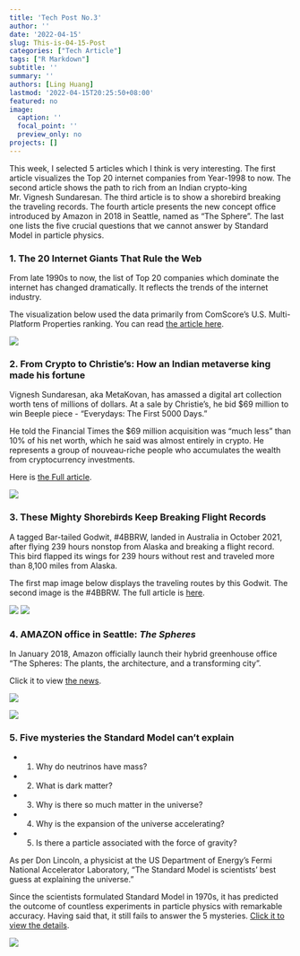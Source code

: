 ```yaml
---
title: 'Tech Post No.3'
author: ''
date: '2022-04-15'
slug: This-is-04-15-Post
categories: ["Tech Article"]
tags: ["R Markdown"]
subtitle: ''
summary: ''
authors: [Ling Huang]
lastmod: '2022-04-15T20:25:50+08:00'
featured: no
image:
  caption: ''
  focal_point: ''
  preview_only: no
projects: []
---
```



This week, I selected 5 articles which I think is very interesting. The first article visualizes the Top 20 internet companies from Year-1998 to now. The second article shows the path to rich from an Indian crypto-king Mr. Vignesh Sundaresan. The third article is to show a shorebird breaking the traveling records. The fourth article presents the new concept office introduced by Amazon in 2018 in Seattle, named as "The Sphere". The last one lists the five crucial questions that we cannot answer by Standard Model in particle physics.  

### 1.  The 20 Internet Giants That Rule the Web
From late 1990s to now, the list of Top 20 companies which dominate the internet has changed dramatically. It reflects the trends of the internet industry.  

The visualization below used the data primarily from ComScore's U.S. Multi-Platform Properties ranking.  You can read [the article here](https://www.visualcapitalist.com/visualizing-the-abundance-of-elements-in-the-earths-crust/).
  
![](The-20-Internet-Giants-That-Rule-the-Web.jpg)

### 2.  From Crypto to Christie's: How an Indian metaverse king made his fortune  

Vignesh Sundaresan, aka MetaKovan, has amassed a digital art collection worth tens of millions of dollars. At a sale by Christie's, he bid $69 million to win Beeple piece - "Everydays: The First 5000 Days."  

He told the Financial Times the $69 million acquisition was "much less" than 10% of his net worth, which he said was almost entirely in crypto. He represents a group of nouveau-riche people who accumulates the wealth from cryptocurrency investments.

Here is [the Full article](https://www.reuters.com/investigates/special-report/finance-crypto-sundaresan/).

![](MetaKovan.jpg)


### 3.  These Mighty Shorebirds Keep Breaking Flight Records  

A tagged Bar-tailed Godwit, #4BBRW, landed in Australia in October 2021, after flying 239 hours nonstop from Alaska and breaking a flight record. This bird flapped its wings for 239 hours without rest and traveled more than 8,100 miles from Alaska.  

The first map image below displays the traveling routes by this Godwit. The second image is the #4BBRW. The full article is [here](https://www.audubon.org/news/these-mighty-shorebirds-keep-breaking-flight-records-and-you-can-follow-along).

![](shorebirds.jpg)
![](shorebirds2.jpg)
  

### 4.  AMAZON office in Seattle: _The Spheres_
In January 2018, Amazon officially launch their hybrid greenhouse office "The Spheres: The plants, the architecture, and a transforming city".  

Click it to view [the news](https://seattle.curbed.com/2018/1/30/16947838/amazon-spheres-seattle-architecture-photos).

![](sphere1.jpg)

![](sphere2.jpg)


### 5.  Five mysteries the Standard Model can't explain  

- 1. Why do neutrinos have mass?
- 2. What is dark matter?
- 3. Why is there so much matter in the universe?
- 4. Why is the expansion of the universe accelerating?
- 5. Is there a particle associated with the force of gravity?

As per Don Lincoln, a physicist at the US Department of Energy's Fermi National Accelerator Laboratory,  "The Standard Model is scientists' best guess at explaining the universe."  

Since the scientists formulated Standard Model in 1970s, it has predicted the outcome of countless experiments in particle physics with remarkable accuracy. Having said that, it still fails to answer the 5 mysteries. [Click it to view the details](https://www.symmetrymagazine.org/article/five-mysteries-the-standard-model-cant-explain). 

![](mysteries.jpg)
